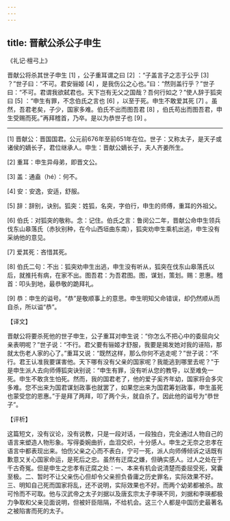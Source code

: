```yaml
---
---
---
```

title: 晋献公杀公子申生
---




《礼记·檀弓上》

晋献公将杀其世子申生 [1] ，公子重耳谓之曰 [2] ：“子盖言子之志于公乎 [3] ？”世子曰：“不可。君安骊姬 [4] ，是我伤公之心也。”曰：“然则盖行乎？”世子曰：“不可。君谓我欲弑君也。天下岂有无父之国哉？吾何行如之？”使人辞于狐突曰 [5] ：“申生有罪，不念伯氏之言也 [6] ，以至于死。申生不敢爱其死 [7] 。虽然，吾君老矣，子少，国家多难。伯氏不出而图吾君 [8] ，伯氏苟出而图吾君，申生受赐而死。”再拜稽首，乃卒。是以为恭世子也 [9] 。



* * *



[1] 晋献公：晋国国君。公元前676年至前651年在位。世子：又称太子，是天子或诸侯的嫡长子，君位继承人。申生：晋献公嫡长子，夫人齐姜所生。

[2] 重耳：申生异母弟，即晋文公。

[3] 盖：通盍（hé）：何不。

[4] 安：安逸，安适，舒服。

[5] 辞：辞别，诀别。狐突：姓狐，名突，字伯行，申生的师傅，重耳的外祖父。

[6] 伯氏：对狐突的敬称。念：记住。伯氏之言：鲁闵公二年，晋献公命申生领兵伐东山皋落氏（赤狄别种，在今山西垣曲东南），狐突劝申生乘机出逃，申生没有采纳他的意见。

[7] 爱其死：吝惜其死。

[8] 伯氏二句：不出：狐突劝申生出逃，申生没有听从，狐突在伐东山皋落氏以后，就推托有病，在家不出。图吾君：为吾君图。图，谋划，策划。赐：恩惠。稽首：叩头到地，最恭敬的跪拜礼。

[9] 恭：申生的谥号。“恭”是敬顺事上的意思。申生明知父命错误，却仍然顺从而自杀，所以谥“恭”。

【译文】

晋献公将要杀死他的世子申生，公子重耳对申生说：“你怎么不把心中的委屈向父亲表明呢？”世子说：“不行。君父要有骊姬才舒服，我要是揭发她对我的诬陷，那就太伤老人家的心了。”重耳又说：“既然这样，那么你何不逃走呢？”世子说：“不行。君王认准我要谋害他。天下哪有没有父亲的国家呢？我能逃到哪里去呢？”于是申生派人去向师傅狐突诀别说：“申生有罪，没有听从您的教导，以至难免一死。申生不敢贪生怕死。然而，我的国君老了，他的爱子奚齐年幼，国家将会多灾多难。您不出来为国君谋划政事也就罢了，如果您出来为国君筹划政事，申生虽死也蒙受您的恩惠。”于是拜了两拜，叩了两个头，就自杀了。因此他的谥号为“恭世子”。

【评析】

这篇短文，没有议论，没有说教，只是一段对话，一段独白，完全通过人物自己的语言来塑造人物形象。写得委婉曲折，血泪交织，十分感人。申生之无奈之忠孝在语言中都表现出来。怕伤父亲之心而不表白，宁可一死，派人向师傅倾诉之话既有歉意又关心国家命运，是死后之忠。虽然有迂腐之嫌，但确实感人。过人之处在于千古奇冤。但是申生之忠孝有迂腐之处：一、本来有机会说清楚而委屈受死，窝囊至极。二、暂时不让父亲伤心但却令父亲担负昏庸之历史罪名，实际效果不好。三、明知自己死而国家将乱，还不说明，实际效果也不好。而两个幼弟都被杀。故可怜而不可取。他与汉武帝之太子刘据以及唐玄宗太子李瑛不同，刘据和李瑛都极力争取和父亲见面说明，但被奸臣阻隔，不给机会。这三个人都是中国历史最著名之被陷害而死的太子。